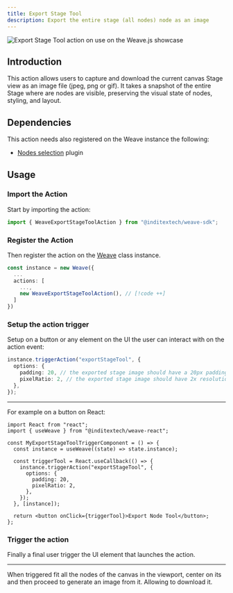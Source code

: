 ```yaml
---
title: Export Stage Tool
description: Export the entire stage (all nodes) node as an image
---
```


![Export Stage Tool action on use on the Weave.js showcase](/images/actions/export-stage-tool.gif)

## Introduction

This action allows users to capture and download the current canvas Stage view as an
image file (jpeg, png or gif). It takes a snapshot of the entire Stage where are nodes
are visible, preserving the visual state of nodes, styling, and layout.

## Dependencies

This action needs also registered on the Weave instance the following:

- [Nodes selection](/docs/main/build/plugins/nodes-selection) plugin

## Usage

<div className="fd-steps">

<div className="[&_h3]:fd-step">

### Import the Action

Start by importing the action:

```ts
import { WeaveExportStageToolAction } from "@inditextech/weave-sdk";
```

</div>

<div className='[&_h3]:fd-step'>

### Register the Action

Then register the action on the [Weave](/docs/sdk/api-reference/weave) class instance.

```ts
const instance = new Weave({
  ...
  actions: [
    ...,
    new WeaveExportStageToolAction(), // [!code ++]
  ]
})
```

</div>

<div className='[&_h3]:fd-step'>

### Setup the action trigger

Setup on a button or any element on the UI the user can interact with on the action event:

```ts
instance.triggerAction("exportStageTool", {
  options: {
    padding: 20, // the exported stage image should have a 20px padding
    pixelRatio: 2, // the exported stage image should have 2x resolution
  },
});
```

---

For example on a button on React:

```tsx
import React from "react";
import { useWeave } from "@inditextech/weave-react";

const MyExportStageToolTriggerComponent = () => {
  const instance = useWeave((state) => state.instance);

  const triggerTool = React.useCallback(() => {
    instance.triggerAction("exportStageTool", {
      options: {
        padding: 20,
        pixelRatio: 2,
      },
    });
  }, [instance]);

  return <button onClick={triggerTool}>Export Node Tool</button>;
};
```

### Trigger the action

Finally a final user trigger the UI element that launches the action.

---

When triggered fit all the nodes of the canvas in the viewport, center on its and then
proceed to generate an image from it. Allowing to download it.

</div>

</div>
